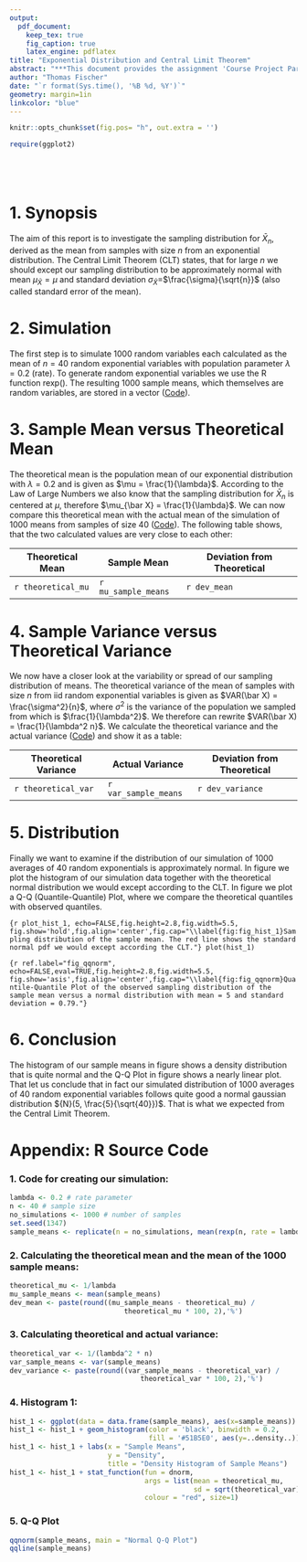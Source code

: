 ```yaml
---
output: 
  pdf_document:
    keep_tex: true
    fig_caption: true
    latex_engine: pdflatex
title: "Exponential Distribution and Central Limit Theorem"
abstract: "***This document provides the assignment 'Course Project Part 1' for Coursera's Statistical Inference Class in the Coursera Data Science series. Replication files are available on the author's Github account (https://github.com/tomfischersz).***"
author: "Thomas Fischer"
date: "`r format(Sys.time(), '%B %d, %Y')`"
geometry: margin=1in
linkcolor: "blue"
---
```


```r
knitr::opts_chunk$set(fig.pos= "h", out.extra = '')
```


```r
require(ggplot2)
```
```r
```
```r
```
```r
```
```r
```

# 1. Synopsis

The aim of this report is to investigate the sampling distribution for $\bar X_n$, derived as the mean from samples with size $n$ from an exponential distribution. The Central Limit Theorem (CLT) states, that for large $n$ we should except our sampling distribution to be approximately normal with mean $\mu_{\bar X} =\mu$ and standard deviation $\sigma_{\bar X} =$$\frac{\sigma}{\sqrt{n}}$ (also called standard error of the mean).

# 2. Simulation

The first step is to simulate 1000 random variables each calculated as the mean of $n = 40$ random exponential variables with population parameter $\lambda = 0.2$ (rate). To generate random exponential variables we use the R function rexp(). The resulting 1000 sample means, which themselves are random variables, are stored in a vector ([Code](#Appendix_1)).


# 3. Sample Mean versus Theoretical Mean

The theoretical mean is the population mean of our exponential distribution with $\lambda = 0.2$ and is given as $\mu = \frac{1}{\lambda}$. According to the Law of Large Numbers we also know that the sampling distribution for $\bar X_n$ is centered at $\mu$, therefore $\mu_{\bar X} = \frac{1}{\lambda}$. We can now compare this theoretical mean with the actual mean of the simulation of 1000 means from samples of size 40 ([Code](#Appendix_2)). The following table shows, that the two calculated values are very close to each other:  

|Theoretical Mean|Sample Mean|Deviation from Theoretical|
|--|--|--|
|`r theoretical_mu`|`r mu_sample_means`|`r dev_mean`|  

# 4. Sample Variance versus Theoretical Variance

We now have a closer look at the variability or spread of our sampling distribution of means. The theoretical variance of the mean of samples with size $n$ from iid random exponential variables is given as $VAR(\bar X) = \frac{\sigma^2}{n}$, where $\sigma^2$ is the variance of the population we sampled from which is $\frac{1}{\lambda^2}$. We therefore can rewrite $VAR(\bar X) = \frac{1}{\lambda^2 n}$. We calculate the theoretical variance and the actual variance ([Code](#Appendix_4)) and show it as a table:  

|Theoretical Variance|Actual Variance|Deviation from Theoretical|
|--|--|--|
|`r theoretical_var`|`r var_sample_means`|`r dev_variance`|  

# 5. Distribution

Finally we want to examine if the distribution of our simulation of 1000 averages of 40 random exponentials is approximately normal. In figure \ref{fig:fig_hist_1} we plot the histogram of our simulation data together with the theoretical normal distribution we would except according to the CLT. In figure \ref{fig:fig_qqnorm} we plot a Q-Q (Quantile-Quantile) Plot, where we compare the theoretical quantiles with observed quantiles.

```{r plot_hist_1, echo=FALSE,fig.height=2.8,fig.width=5.5, fig.show='hold',fig.align='center',fig.cap="\\label{fig:fig_hist_1}Sampling distribution of the sample mean. The red line shows the standard normal pdf we would except according the CLT."}
plot(hist_1)
```

```{r ref.label="fig_qqnorm", echo=FALSE,eval=TRUE,fig.height=2.8,fig.width=5.5, fig.show='asis',fig.align='center',fig.cap="\\label{fig:fig_qqnorm}Quantile-Quantile Plot of the observed sampling distribution of the sample mean versus a normal distribution with mean = 5 and standard deviation = 0.79."}
```

# 6. Conclusion

The histogram of our sample means in figure \ref{fig:fig_hist_1} shows a density distribution that is quite normal and the Q-Q Plot in figure \ref{fig:fig_qqnorm} shows a nearly linear plot. That let us conclude that in fact our simulated distribution of 1000 averages of 40 random exponential variables follows quite good a normal gaussian distribution ${N}(5, \frac{5}{\sqrt{40}})$. That is what we expected from the Central Limit Theorem.  

\newpage

# Appendix: R Source Code

### 1. Code for creating our simulation: {#Appendix_1}
```r
lambda <- 0.2 # rate parameter
n <- 40 # sample size
no_simulations <- 1000 # number of samples
set.seed(1347)
sample_means <- replicate(n = no_simulations, mean(rexp(n, rate = lambda)))
```

### 2. Calculating the theoretical mean and the mean of the 1000 sample means: {#Appendix_2}
```r
theoretical_mu <- 1/lambda
mu_sample_means <- mean(sample_means)
dev_mean <- paste(round((mu_sample_means - theoretical_mu) /
                            theoretical_mu * 100, 2),'%')
```


### 3. Calculating theoretical and actual variance: {#Appendix_4}
```r
theoretical_var <- 1/(lambda^2 * n)
var_sample_means <- var(sample_means)
dev_variance <- paste(round((var_sample_means - theoretical_var) /
                                theoretical_var * 100, 2),'%')
```

### 4. Histogram 1: {#Appendix_5}
```r
hist_1 <- ggplot(data = data.frame(sample_means), aes(x=sample_means))
hist_1 <- hist_1 + geom_histogram(color = 'black', binwidth = 0.2,
                                  fill = '#51B5E0', aes(y=..density..))
hist_1 <- hist_1 + labs(x = "Sample Means",
                        y = "Density",
                        title = "Density Histogram of Sample Means")
hist_1 <- hist_1 + stat_function(fun = dnorm,
                                 args = list(mean = theoretical_mu,
                                             sd = sqrt(theoretical_var)),
                                 colour = "red", size=1)
```

### 5. Q-Q Plot
```r
qqnorm(sample_means, main = "Normal Q-Q Plot")
qqline(sample_means)
```